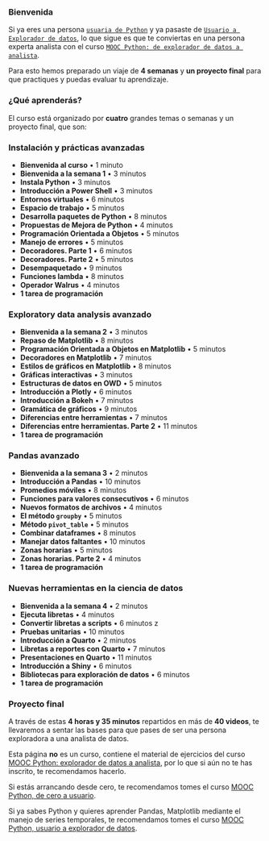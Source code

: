### Bienvenida {.unnumbered}


Si ya eres una persona [`usuaria de Python`](https://www.coursera.org/learn/python-usuario) y ya pasaste de [`Usuario a Explorador de datos`](https://www.coursera.org/learn/pythonexplorador),  lo que sigue es que te conviertas en una persona experta analista con el curso [`MOOC Python: de explorador de datos a analista`](https://www.coursera.org/learn/pythonanalista/home/welcome). 


Para esto hemos preparado un viaje de  **4 semanas** y **un proyecto final** para que practiques y puedas evaluar tu aprendizaje.


### ¿Qué aprenderás?

El curso está organizado por **cuatro** grandes temas o semanas y un proyecto final, que son:

### Instalación y prácticas avanzadas

- **Bienvenida al curso** • 1 minuto 
- **Bienvenida a la semana 1** • 3 minutos
- **Instala Python** • 3 minutos
- **Introducción a Power Shell** • 3 minutos
- **Entornos virtuales** • 6 minutos
- **Espacio de trabajo** • 5 minutos
- **Desarrolla paquetes de Python** • 8 minutos
- **Propuestas de Mejora de Python** • 4 minutos
- **Programación Orientada a Objetos** • 5 minutos
- **Manejo de errores** • 5 minutos
- **Decoradores. Parte 1** • 6 minutos
- **Decoradores. Parte 2** • 5 minutos
- **Desempaquetado** • 9 minutos
- **Funciones lambda** • 8 minutos
- **Operador Walrus** • 4 minutos
- **1 tarea de programación** 

### Exploratory data analysis avanzado

- **Bienvenida a la semana 2** • 3 minutos 
- **Repaso de Matplotlib** • 8 minutos
- **Programación Orientada a Objetos en Matplotlib** • 5 minutos
- **Decoradores en Matplotlib** • 7 minutos
- **Estilos de gráficos en Matplotlib** • 8 minutos
- **Gráficas interactivas** • 3 minutos
- **Estructuras de datos en OWD** • 5 minutos
- **Introducción a Plotly** • 6 minutos
- **Introducción a Bokeh** • 7 minutos
- **Gramática de gráficos** • 9 minutos
- **Diferencias entre herramientas** • 7 minutos
- **Diferencias entre herramientas. Parte 2** • 11 minutos
- **1 tarea de programación**

### Pandas avanzado

- **Bienvenida a la semana 3** • 2 minutos 
- **Introducción a Pandas** • 10 minutos
- **Promedios móviles** • 8 minutos
- **Funciones para valores consecutivos** • 6 minutos
- **Nuevos formatos de archivos** • 4 minutos
- **El método `groupby`** • 5 minutos
- **Método `pivot_table`** • 5 minutos
- **Combinar dataframes** • 8 minutos
- **Manejar datos faltantes** • 10 minutos
- **Zonas horarias** • 5 minutos
- **Zonas horarias. Parte 2** • 4 minutos
- **1 tarea de programación**

### Nuevas herramientas en la ciencia de datos 

- **Bienvenida a la semana 4** • 2 minutos 
- **Ejecuta libretas** • 4 minutos
- **Convertir libretas a scripts** • 6 minutos z
- **Pruebas unitarias** • 10 minutos
- **Introducción a Quarto** • 2 minutos
- **Libretas a reportes con Quarto** • 7 minutos
- **Presentaciones en Quarto** • 11 minutos
- **Introducción a Shiny** • 6 minutos
- **Bibliotecas para exploración de datos** • 6 minutos
- **1 tarea de programación**

### Proyecto final

A través de estas **4 horas y 35 minutos** repartidos en más de **40 videos**, te llevaremos a sentar las bases para que 
pases de ser una persona exploradora a una analista de datos.

::: {.callout-tip appearance="simple"}
Esta página **no** es un curso, contiene el material de ejercicios del curso [MOOC Python: explorador de datos a analista](https://www.coursera.org/learn/pythonanalista/home/welcome), por lo que si aún no te has inscrito, te recomendamos hacerlo.
:::

::: {.callout-note appearance="simple"}
Si estás arrancando desde cero, te recomendamos tomes el curso [MOOC Python, de cero a usuario](https://www.coursera.org/learn/python-usuario). 
:::

::: {.callout-note appearance="simple"}
Si ya sabes Python y quieres aprender Pandas, Matplotlib mediante el manejo de series temporales, te recomendamos tomes el curso [MOOC Python, usuario a explorador de datos](https://www.coursera.org/learn/pythonexplorador). 
:::


